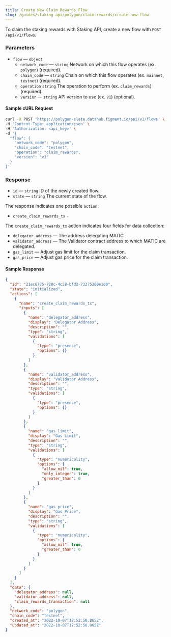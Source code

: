 ```yaml
---
title: Create New Claim Rewards Flow
slug: /guides/staking-api/polygon/claim-rewards/create-new-flow
---
```


To claim the staking rewards with Staking API, create a new flow with `POST /api/v1/flows`.

### Parameters

- `flow` &mdash; `object`
  - `network_code` &mdash; `string` Network on which this flow operates (ex. `polygon`) (required).
  - `chain_code` &mdash; `string` Chain on which this flow operates (ex. `mainnet`, `testnet`) (required).
  - `operation` `string` The operation to perform (ex. `claim_rewards`) (required).
  - `version` &mdash; `string` API version to use (ex. `v1`) (optional).

#### Sample cURL Request

```bash {5-10}
curl -X POST 'https://polygon-slate.datahub.figment.io/api/v1/flows' \
-H 'Content-Type: application/json' \
-H 'Authorization: <api_key>' \
-d '{
  "flow": {
    "network_code": "polygon",
    "chain_code": "testnet",
    "operation": "claim_rewards",
    "version": "v1"
  }
}'
```

### Response

- `id` &mdash; `string` ID of the newly created flow.
- `state` &mdash; `string` The current state of the flow.

The response indicates one possible `action`:

- `create_claim_rewards_tx` -

The `create_claim_rewards_tx` action indicates four fields for data collection:

- `delegator_address` &mdash; The address delegating MATIC.
- `validator_address` &mdash; The Validator contract address to which MATIC are delegated.
- `gas_limit` &mdash; Adjust gas limit for the claim transaction.
- `gas_price` &mdash; Adjust gas price for the claim transaction.

#### Sample Response

```json
{
  "id": "21ec6775-720c-4c58-bfd2-73275200e1d0",
  "state": "initialized",
  "actions": [
    {
      "name": "create_claim_rewards_tx",
      "inputs": [
        {
          "name": "delegator_address",
          "display": "Delegator Address",
          "description": "",
          "type": "string",
          "validations": [
            {
              "type": "presence",
              "options": {}
            }
          ]
        },
        {
          "name": "validator_address",
          "display": "Validator Address",
          "description": "",
          "type": "string",
          "validations": [
            {
              "type": "presence",
              "options": {}
            }
          ]
        },
        {
          "name": "gas_limit",
          "display": "Gas Limit",
          "description": "",
          "type": "string",
          "validations": [
            {
              "type": "numericality",
              "options": {
                "allow_nil": true,
                "only_integer": true,
                "greater_than": 0
              }
            }
          ]
        },
        {
          "name": "gas_price",
          "display": "Gas Price",
          "description": "",
          "type": "string",
          "validations": [
            {
              "type": "numericality",
              "options": {
                "allow_nil": true,
                "greater_than": 0
              }
            }
          ]
        }
      ]
    }
  ],
  "data": {
    "delegator_address": null,
    "validator_address": null,
    "claim_rewards_transaction": null
  },
  "network_code": "polygon",
  "chain_code": "testnet",
  "created_at": "2022-10-07T17:52:50.865Z",
  "updated_at": "2022-10-07T17:52:50.865Z"
}
```
